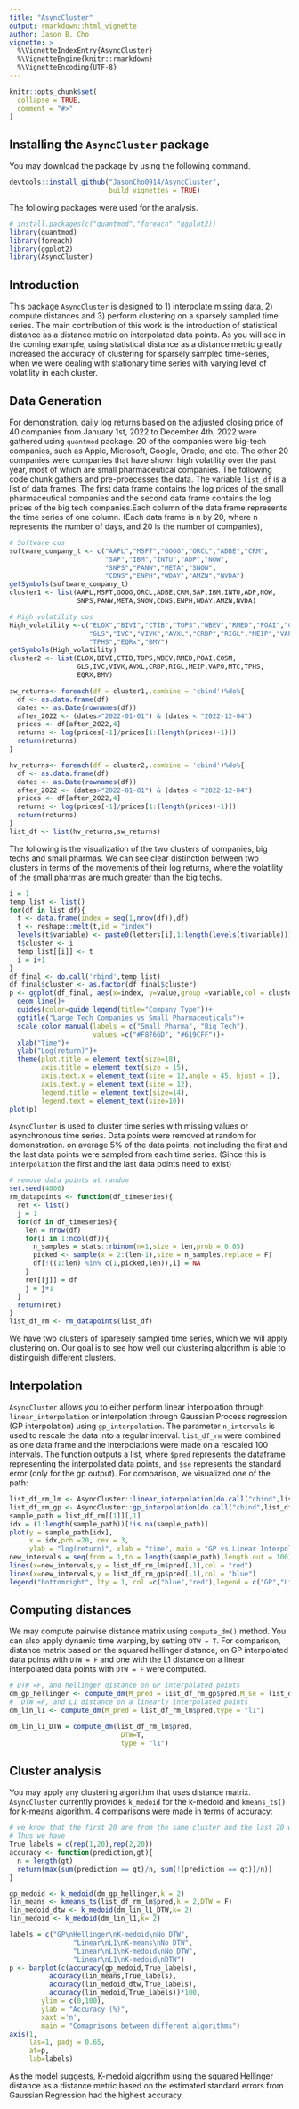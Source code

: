 ```yaml
---
title: "AsyncCluster"
output: rmarkdown::html_vignette
author: Jason B. Cho
vignette: >
  %\VignetteIndexEntry{AsyncCluster}
  %\VignetteEngine{knitr::rmarkdown}
  %\VignetteEncoding{UTF-8}
---
```


```r
knitr::opts_chunk$set(
  collapse = TRUE,
  comment = "#>"
)
```

## Installing the `AsyncCluster` package
You may download the package by using the following command.
```r
devtools::install_github("JasonCho0914/AsyncCluster",
                         build_vignettes = TRUE)
```

The following packages were used for the analysis. 
```r
# install.packages(c("quantmod","foreach","ggplot2))
library(quantmod)
library(foreach)
library(ggplot2)
library(AsyncCluster)
```


## Introduction
This package `AsyncCluster` is designed to 1) interpolate missing data, 2) compute distances and 3) perform clustering on a sparsely sampled time series. The main contribution of this work is the introduction of statistical distance as a distance metric on interpolated data points. As you will see in the coming example, using statistical distance as a distance metric greatly increased the accuracy of clustering for sparsely sampled time-series, when we were dealing with stationary time series with varying level of volatility in each cluster. 


## Data Generation
For demonstration, daily log returns based on the adjusted closing price of 40 companies from January 1st, 2022 to December 4th, 2022 were gathered using `quantmod` package. 20 of the companies were big-tech companies, such as Apple, Microsoft, Google, Oracle, and etc. The other 20 companies were companies that have shown high volatility over the past year, most of which are small pharmaceutical companies. The following code chunk gathers and pre-proecesses the data. The variable `list_df` is a list of data frames. The first data frame contains the log prices of the small pharmaceutical companies and the second data frame contains the log prices of the big tech companies.Each column of the data frame represents the time series of one column. (Each data frame is n by 20, where n represents the number of days, and 20 is the number of companies),

```r

# Software cos
software_company_t <- c("AAPL","MSFT","GOOG","ORCL","ADBE","CRM",
                        "SAP","IBM","INTU","ADP","NOW",
                        "SNPS","PANW","META","SNOW",
                        "CDNS","ENPH","WDAY","AMZN","NVDA")
getSymbols(software_company_t)
cluster1 <- list(AAPL,MSFT,GOOG,ORCL,ADBE,CRM,SAP,IBM,INTU,ADP,NOW,
                 SNPS,PANW,META,SNOW,CDNS,ENPH,WDAY,AMZN,NVDA)

# High volatility cos
High_volatility <-c("ELOX","BIVI","CTIB","TOPS","WBEV","RMED","POAI","COSM",
                    "GLS","IVC","VIVK","AVXL","CRBP","RIGL","MEIP","VAPO","MTC",
                    "TPHS","EQRx","BMY")
getSymbols(High_volatility)
cluster2 <- list(ELOX,BIVI,CTIB,TOPS,WBEV,RMED,POAI,COSM,
                 GLS,IVC,VIVK,AVXL,CRBP,RIGL,MEIP,VAPO,MTC,TPHS,
                 EQRX,BMY)

sw_returns<- foreach(df = cluster1,.combine = 'cbind')%do%{
  df <- as.data.frame(df)
  dates <- as.Date(rownames(df))
  after_2022 <- (dates>"2022-01-01") & (dates < "2022-12-04")
  prices <- df[after_2022,4]
  returns <- log(prices[-1]/prices[1:(length(prices)-1)])
  return(returns)
}

hv_returns<- foreach(df = cluster2,.combine = 'cbind')%do%{
  df <- as.data.frame(df)
  dates <- as.Date(rownames(df))
  after_2022 <- (dates>"2022-01-01") & (dates < "2022-12-04")
  prices <- df[after_2022,4]
  returns <- log(prices[-1]/prices[1:(length(prices)-1)])
  return(returns)
}
list_df <- list(hv_returns,sw_returns)
```

The following is the visualization of the two clusters of companies, big techs and small pharmas. We can see clear distinction between two clusters in terms of the movements of their log returns, where the volatility of the small pharmas are much greater than the big techs. 

```r
i = 1
temp_list <- list()
for(df in list_df){
  t <- data.frame(index = seq(1,nrow(df)),df)
  t <- reshape::melt(t,id = "index")
  levels(t$variable) <- paste0(letters[i],1:length(levels(t$variable)))
  t$cluster <- i
  temp_list[[i]] <- t
  i = i+1
}
df_final <- do.call('rbind',temp_list)
df_final$cluster <- as.factor(df_final$cluster)
p <- ggplot(df_final, aes(x=index, y=value,group =variable,col = cluster))+
  geom_line()+
  guides(color=guide_legend(title="Company Type"))+
  ggtitle("Large Tech Companies vs Small Pharmaceuticals")+
  scale_color_manual(labels = c("Small Pharma", "Big Tech"), 
                     values =c("#F8766D", "#619CFF"))+
  xlab("Time")+
  ylab("Log(return)")+
  theme(plot.title = element_text(size=18),
        axis.title = element_text(size = 15),
        axis.text.x = element_text(size = 12,angle = 45, hjust = 1),
        axis.text.y = element_text(size = 12),
        legend.title = element_text(size=14),
        legend.text = element_text(size=10))
plot(p)
```

`AsyncCluster` is used to cluster time series with missing values or asynchronous time series. Data points were removed at random for demonstration. on average 5\% of the data points, not including the first and the last data points were sampled from each time series. (Since this is `interpolation` the first and the last data points need to exist)
```r
# remove data points at random
set.seed(4000)
rm_datapoints <- function(df_timeseries){
  ret <- list()
  j = 1
  for(df in df_timeseries){
    len = nrow(df)
    for(i in 1:ncol(df)){
      n_samples = stats::rbinom(n=1,size = len,prob = 0.05)
      picked <- sample(x = 2:(len-1),size = n_samples,replace = F)
      df[!((1:len) %in% c(1,picked,len)),i] = NA
    }
    ret[[j]] = df
    j = j+1
  }
  return(ret)
}
list_df_rm <- rm_datapoints(list_df)
```
We have two clusters of sparesely sampled time series, which we will apply clustering on. Our goal is to see how well our clustering algorithm is able to distinguish different clusters.

## Interpolation
`AsyncCluster` allows you to either perform linear interpolation through `linear_interpolation` or interpolation through Gaussian Process regression (GP interpolation) using `gp_interpolation`. The parameter `n_intervals` is used to rescale the data into a regular interval. `list_df_rm` were combined as one data frame and the interpolations were made on a rescaled 100 intervals. The function outputs a list, where `$pred` represents the dataframe representing the interpolated data points, and `$se` represents the standard error (only for the gp output). For comparison, we visualized one of the path: 
```r
list_df_rm_lm <- AsyncCluster::linear_interpolation(do.call("cbind",list_df_rm),n_intervals = 100)
list_df_rm_gp <- AsyncCluster::gp_interpolation(do.call("cbind",list_df_rm),n_intervals = 100)
sample_path = list_df_rm[[1]][,1]
idx = (1:length(sample_path))[!is.na(sample_path)]
plot(y = sample_path[idx],
     x = idx,pch =20, cex = 3, 
     ylab = "log(return)", xlab = "time", main = "GP vs Linear Interpolation")
new_intervals = seq(from = 1,to = length(sample_path),length.out = 100)
lines(x=new_intervals,y = list_df_rm_lm$pred[,1],col = "red")
lines(x=new_intervals,y = list_df_rm_gp$pred[,1],col = "blue")
legend("bottomright", lty = 1, col =c("blue","red"),legend = c("GP","Linear"))
```

## Computing distances
We may compute pairwise distance matrix using `compute_dm()` method. You can also apply dynamic time warping, by setting `DTW = T`. For comparison, distance matrix based on the squared hellinger distance, on GP interpolated data points with `DTW = F` and one with the L1 distance on a linear interpolated data points with `DTW = F` were computed.

```r
# DTW =F, and hellinger distance on GP interpolated points
dm_gp_hellinger <- compute_dm(M_pred = list_df_rm_gp$pred,M_se = list_df_rm_gp$se,DTW = F, type = "hellinger")
#  DTW =F, and L1 distance on a linearly interpolated points
dm_lin_l1 <- compute_dm(M_pred = list_df_rm_lm$pred,type = "l1")

dm_lin_l1_DTW = compute_dm(list_df_rm_lm$pred,
                            DTW=T,
                            type = "l1")
```

## Cluster analysis
You may apply any clustering algorithm that uses distance matrix. `AsyncCluster` currently provides `k_medoid` for the k-medoid and `kmeans_ts()` for k-means algorithm. 4 comparisons were made in terms of accuracy:
```r
# we know that the first 20 are from the same cluster and the last 20 were from the other clusters
# Thus we have
True_labels = c(rep(1,20),rep(2,20)) 
accuracy <- function(prediction,gt){
  n = length(gt)
  return(max(sum(prediction == gt)/n, sum(!(prediction == gt))/n))
}

gp_medoid <- k_medoid(dm_gp_hellinger,k = 2)
lin_means <- kmeans_ts(list_df_rm_lm$pred,k = 2,DTW = F)
lin_medoid_dtw <- k_medoid(dm_lin_l1_DTW,k= 2)
lin_medoid <- k_medoid(dm_lin_l1,k= 2)

labels = c("GP\nHellinger\nK-medoid\nNo DTW",
                "Linear\nL1\nK-means\nNo DTW",
                "Linear\nL1\nK-medoid\nNo DTW",
                "Linear\nL1\nK-medoid\nDTW")
p <- barplot(c(accuracy(gp_medoid,True_labels),
          accuracy(lin_means,True_labels),
          accuracy(lin_medoid_dtw,True_labels),
          accuracy(lin_medoid,True_labels))*100,
        ylim = c(0,100),
        ylab = "Accuracy (%)",
        xaxt ='n',
        main = "Comaprisons between different algorithms")
axis(1,           
     las=1, padj = 0.65,
     at=p,          
     lab=labels)
```

As the model suggests, K-medoid algorithm using the squared Hellinger distance as a distance metric based on the estimated standard errors from Gaussian Regression had the highest accuracy.





